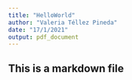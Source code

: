 ```yaml
---
title: "HelloWorld"
author: "Valeria Téllez Pineda"
date: "17/1/2021"
output: pdf_document
---
```

## This is a markdown file 
